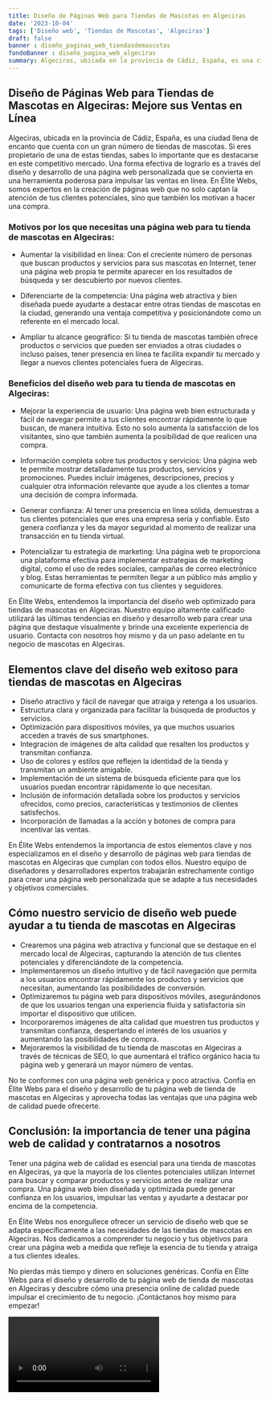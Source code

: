 ```yaml
---
title: Diseño de Páginas Web para Tiendas de Mascotas en Algeciras
date: '2023-10-04'
tags: ['Diseño web', 'Tiendas de Mascotas', 'Algeciras']
draft: false
banner : diseño_paginas_web_tiendasdemascotas
fondoBanner : diseño_pagina_web_algeciras
summary: Algeciras, ubicada en la provincia de Cádiz, España, es una ciudad llena de encanto que cuenta con un gran número de tiendas de mascotas. Si eres propietario de una de estas tiendas, sabes lo importante que es destacarse en este competitivo mercado. Una forma efectiva de lograrlo es a través del diseño y desarrollo de una página web personalizada que se convierta en una herramienta poderosa para impulsar las ventas en línea. En Élite Webs, somos expertos en la creación de páginas web que no solo captan la atención de tus clientes potenciales, sino que también los motivan a hacer una compra.
---
```


## Diseño de Páginas Web para Tiendas de Mascotas en Algeciras: Mejore sus Ventas en Línea

Algeciras, ubicada en la provincia de Cádiz, España, es una ciudad llena de encanto que cuenta con un gran número de tiendas de mascotas. Si eres propietario de una de estas tiendas, sabes lo importante que es destacarse en este competitivo mercado. Una forma efectiva de lograrlo es a través del diseño y desarrollo de una página web personalizada que se convierta en una herramienta poderosa para impulsar las ventas en línea. En Élite Webs, somos expertos en la creación de páginas web que no solo captan la atención de tus clientes potenciales, sino que también los motivan a hacer una compra.

### Motivos por los que necesitas una página web para tu tienda de mascotas en Algeciras:

- Aumentar la visibilidad en línea: Con el creciente número de personas que buscan productos y servicios para sus mascotas en Internet, tener una página web propia te permite aparecer en los resultados de búsqueda y ser descubierto por nuevos clientes.

- Diferenciarte de la competencia: Una página web atractiva y bien diseñada puede ayudarte a destacar entre otras tiendas de mascotas en la ciudad, generando una ventaja competitiva y posicionándote como un referente en el mercado local.

- Ampliar tu alcance geográfico: Si tu tienda de mascotas también ofrece productos o servicios que pueden ser enviados a otras ciudades o incluso países, tener presencia en línea te facilita expandir tu mercado y llegar a nuevos clientes potenciales fuera de Algeciras.

### Beneficios del diseño web para tu tienda de mascotas en Algeciras:

- Mejorar la experiencia de usuario: Una página web bien estructurada y fácil de navegar permite a tus clientes encontrar rápidamente lo que buscan, de manera intuitiva. Esto no solo aumenta la satisfacción de los visitantes, sino que también aumenta la posibilidad de que realicen una compra.

- Información completa sobre tus productos y servicios: Una página web te permite mostrar detalladamente tus productos, servicios y promociones. Puedes incluir imágenes, descripciones, precios y cualquier otra información relevante que ayude a los clientes a tomar una decisión de compra informada.

- Generar confianza: Al tener una presencia en línea sólida, demuestras a tus clientes potenciales que eres una empresa seria y confiable. Esto genera confianza y les da mayor seguridad al momento de realizar una transacción en tu tienda virtual.

- Potencializar tu estrategia de marketing: Una página web te proporciona una plataforma efectiva para implementar estrategias de marketing digital, como el uso de redes sociales, campañas de correo electrónico y blog. Estas herramientas te permiten llegar a un público más amplio y comunicarte de forma efectiva con tus clientes y seguidores.

En Élite Webs, entendemos la importancia del diseño web optimizado para tiendas de mascotas en Algeciras. Nuestro equipo altamente calificado utilizará las últimas tendencias en diseño y desarrollo web para crear una página que destaque visualmente y brinde una excelente experiencia de usuario. Contacta con nosotros hoy mismo y da un paso adelante en tu negocio de mascotas en Algeciras.

<GifSeo />

<Cta />

## Elementos clave del diseño web exitoso para tiendas de mascotas en Algeciras

- Diseño atractivo y fácil de navegar que atraiga y retenga a los usuarios.
- Estructura clara y organizada para facilitar la búsqueda de productos y servicios.
- Optimización para dispositivos móviles, ya que muchos usuarios acceden a través de sus smartphones.
- Integración de imágenes de alta calidad que resalten los productos y transmitan confianza.
- Uso de colores y estilos que reflejen la identidad de la tienda y transmitan un ambiente amigable.
- Implementación de un sistema de búsqueda eficiente para que los usuarios puedan encontrar rápidamente lo que necesitan.
- Inclusión de información detallada sobre los productos y servicios ofrecidos, como precios, características y testimonios de clientes satisfechos.
- Incorporación de llamadas a la acción y botones de compra para incentivar las ventas.

En Élite Webs entendemos la importancia de estos elementos clave y nos especializamos en el diseño y desarrollo de páginas web para tiendas de mascotas en Algeciras que cumplan con todos ellos. Nuestro equipo de diseñadores y desarrolladores expertos trabajarán estrechamente contigo para crear una página web personalizada que se adapte a tus necesidades y objetivos comerciales.

## Cómo nuestro servicio de diseño web puede ayudar a tu tienda de mascotas en Algeciras

- Crearemos una página web atractiva y funcional que se destaque en el mercado local de Algeciras, capturando la atención de tus clientes potenciales y diferenciándote de la competencia.
- Implementaremos un diseño intuitivo y de fácil navegación que permita a los usuarios encontrar rápidamente los productos y servicios que necesitan, aumentando las posibilidades de conversión.
- Optimizaremos tu página web para dispositivos móviles, asegurándonos de que los usuarios tengan una experiencia fluida y satisfactoria sin importar el dispositivo que utilicen.
- Incorporaremos imágenes de alta calidad que muestren tus productos y transmitan confianza, despertando el interés de los usuarios y aumentando las posibilidades de compra.
- Mejoraremos la visibilidad de tu tienda de mascotas en Algeciras a través de técnicas de SEO, lo que aumentará el tráfico orgánico hacia tu página web y generará un mayor número de ventas.

No te conformes con una página web genérica y poco atractiva. Confía en Élite Webs para el diseño y desarrollo de tu página web de tienda de mascotas en Algeciras y aprovecha todas las ventajas que una página web de calidad puede ofrecerte.

## Conclusión: la importancia de tener una página web de calidad y contratarnos a nosotros

Tener una página web de calidad es esencial para una tienda de mascotas en Algeciras, ya que la mayoría de los clientes potenciales utilizan Internet para buscar y comparar productos y servicios antes de realizar una compra. Una página web bien diseñada y optimizada puede generar confianza en los usuarios, impulsar las ventas y ayudarte a destacar por encima de la competencia.

En Élite Webs nos enorgullece ofrecer un servicio de diseño web que se adapta específicamente a las necesidades de las tiendas de mascotas en Algeciras. Nos dedicamos a comprender tu negocio y tus objetivos para crear una página web a medida que refleje la esencia de tu tienda y atraiga a tus clientes ideales.

No pierdas más tiempo y dinero en soluciones genéricas. Confía en Élite Webs para el diseño y desarrollo de tu página web de tienda de mascotas en Algeciras y descubre cómo una presencia online de calidad puede impulsar el crecimiento de tu negocio. ¡Contáctanos hoy mismo para empezar!

<Video />

<CtaBot job='Tiendas de Mascotas' city='Algeciras'/>

<Gmaps query='Algeciras+españa+maps' />